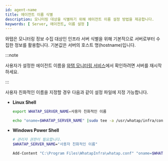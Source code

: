 ```yaml
---
id: agent-name
title: 에이전트 이름 식별
description: 모니터링 대상을 식별하기 위해 에이전트 이름 설정 방법을 제공합니다.
keywords: [ Server, 에이전트, 이름 설정 ]
---
```


와탭은 모니터링 정보 수집 대상인 인프라 서버 식별을 위해 기본적으로 서버로부터 수집한 정보를 활용합니다. 기본값은 서버의 호스트 명(hostname)입니다.


<Agentnamewarning />

:::note

사용자가 설정한 에이전트 이름을 [와탭 모니터링 서비스](https://service.whatap.io)에서 확인하려면 서버를 재시작하세요.

:::

사용자 친화적인 이름을 지정할 경우 다음과 같이 설정 파일에 지정 가능합니다.

* **Linux Shell**

  ```bash title=SH
  export WHATAP_SERVER_NAME=사용자 친화적인 이름

  echo "oname=$WHATAP_SERVER_NAME" |sudo tee -a /usr/whatap/infra/conf/whatap.conf
  ```

* **Windows Power Shell** 

  ```bash title=SH
  # 관리자 권한이 필요합니다.
  $WHATAP_SERVER_NAME="사용자 친화적인 이름"

  Add-Content "C:\Program Files\WhatapInfra\whatap.conf" "oname=$WHATAP_SERVER_NAME"
  ```

